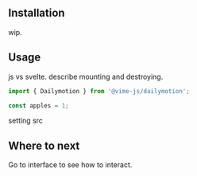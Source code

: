 
<Meta title="Packages/Dailymotion/Getting Started" />

## Installation

wip.

## Usage

js vs svelte.
describe mounting and destroying.

```js
import { Dailymotion } from '@vime-js/dailymotion'; 

const apples = 1;
```

setting src

## Where to next

Go to interface to see how to interact.